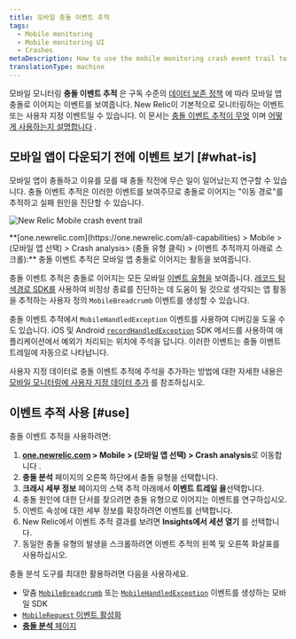 ```yaml
---
title: 모바일 충돌 이벤트 추적
tags:
  - Mobile monitoring
  - Mobile monitoring UI
  - Crashes
metaDescription: How to use the mobile monitoring crash event trail to find the reasons for a mobile app crash.
translationType: machine
---
```



모바일 모니터링 **충돌 이벤트 추적** 은 구독 수준의 [데이터 보존 정책](/docs/accounts-partnerships/accounts/account-billing-usage/data-retention) 에 따라 모바일 앱 충돌로 이어지는 이벤트를 보여줍니다. New Relic이 기본적으로 모니터링하는 이벤트 또는 사용자 지정 이벤트일 수 있습니다. 이 문서는 [충돌 이벤트 추적이 무엇](#what-is) 이며 [어떻게 사용하는지 설명합니다](#use) .

## 모바일 앱이 다운되기 전에 이벤트 보기 [#what-is]

모바일 앱이 충돌하고 이유를 모를 때 충돌 직전에 무슨 일이 일어났는지 연구할 수 있습니다. 충돌 이벤트 추적은 이러한 이벤트를 보여주므로 충돌로 이어지는 "이동 경로"를 추적하고 실패 원인을 진단할 수 있습니다.

<img
  title="Android-Insights-event-trail.jpg"
  alt="New Relic Mobile crash event trail "
  src={mobileCrashEventTrail}
/>

<figcaption>
  **[one.newrelic.com](https://one.newrelic.com/all-capabilities) > Mobile > (모바일 앱 선택) > Crash analysis> (충돌 유형 클릭) > (이벤트 추적까지 아래로 스크롤):** 충돌 이벤트 추적은 모바일 앱 충돌로 이어지는 활동을 보여줍니다.
</figcaption>

충돌 이벤트 추적은 충돌로 이어지는 모든 모바일 [이벤트 유형을](/docs/insights/explore-add-data/custom-events/insert-query-custom-mobile-app-events-attributes#event-definition) 보여줍니다. [레코드 탐색경로 SDK를](/docs/mobile-monitoring/new-relic-mobile/mobile-sdk/record-breadcrumb/) 사용하여 비정상 종료를 진단하는 데 도움이 될 것으로 생각되는 앱 활동을 추적하는 사용자 정의 `MobileBreadcrumb` 이벤트를 생성할 수 있습니다.

충돌 이벤트 추적에서 `MobileHandledException` 이벤트를 사용하여 디버깅을 도울 수도 있습니다. iOS 및 Android [`recordHandledException`](/docs/mobile-monitoring/new-relic-mobile/mobile-sdk/record-handled-exceptions/) SDK 메서드를 사용하여 애플리케이션에서 예외가 처리되는 위치에 주석을 답니다. 이러한 이벤트는 충돌 이벤트 트레일에 자동으로 나타납니다.

사용자 지정 데이터로 충돌 이벤트 추적에 주석을 추가하는 방법에 대한 자세한 내용은 [모바일 모니터링에 사용자 지정 데이터 추가](/docs/mobile-monitoring/new-relic-mobile/maintenance/add-custom-data-new-relic-mobile) 를 참조하십시오.

## 이벤트 추적 사용 [#use]

충돌 이벤트 추적을 사용하려면:

1. **[one.newrelic.com](https://one.newrelic.com/all-capabilities) > Mobile > (모바일 앱 선택) > Crash analysis**로 이동합니다 .
2. **충돌 분석** 페이지의 오른쪽 하단에서 충돌 유형을 선택합니다.
3. **크래시 세부 정보** 페이지의 스택 추적 아래에서 **이벤트 트레일 을**선택합니다.
4. 충돌 원인에 대한 단서를 찾으려면 충돌 유형으로 이어지는 이벤트를 연구하십시오.
5. 이벤트 속성에 대한 세부 정보를 확장하려면 이벤트를 선택합니다.
6. New Relic에서 이벤트 추적 결과를 보려면 **Insights에서 세션 열기** 를 선택합니다.
7. 동일한 충돌 유형의 발생을 스크롤하려면 이벤트 추적의 왼쪽 및 오른쪽 화살표를 사용하십시오.

충돌 분석 도구를 최대한 활용하려면 다음을 사용하세요.

* 맞춤 [`MobileBreadcrumb`](/docs/mobile-monitoring/new-relic-mobile/mobile-sdk/record-breadcrumb/) 또는 [`MobileHandledException`](/docs/mobile-monitoring/new-relic-mobile/mobile-sdk/record-handled-exceptions/) 이벤트를 생성하는 모바일 SDK
* [`MobileRequest` 이벤트 활성화](/docs/mobile-monitoring/mobile-monitoring-ui/network-pages/analyze-network-requests-using-mobilerequest-event-data)
* [**충돌 분석** 페이지](/docs/mobile-monitoring/mobile-monitoring-ui/crashes/crash-analysis-group-filter-your-crashes)